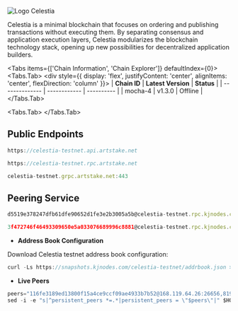 
![Logo Celestia](/assets/node/Celestia-logo-color-color.svg)

Celestia is a minimal blockchain that focuses on ordering and publishing transactions without executing them. By separating consensus and application execution layers, Celestia modularizes the blockchain technology stack, opening up new possibilities for decentralized application builders.

<Tabs items={['Chain Information', 'Chain Explorer']} defaultIndex={0}>
  <Tabs.Tab>
    <div style={{ display: 'flex', justifyContent: 'center', alignItems: 'center', flexDirection: 'column' }}>
      | **Chain ID**   | **Latest Version** | **Status**  |
      | -------------- | ------------       |  ---------- |
      | mocha-4        |        v1.3.0      |  Offline    |
    </div>
  </Tabs.Tab>

 <Tabs.Tab>
 <Cards>
  <Card title="Website" href="https://celestia.org/" />
  <Card title="Discord" href="https://discord.celestia.org/" />
  <Card title="Twitter" href="https://twitter.com/CelestiaOrg" />
  <Card title="Doc Official" href="https://twitter.com/CelestiaOrg" />
  <Card title="Explorer" href="https://test.artstake.net/celestia" />
  <Card title="Bot Proposal" href="https://test.artstake.net/celestia" />
</Cards>
  </Tabs.Tab>
</Tabs>

## Public Endpoints

```js copy filename="API endpoints"
https://celestia-testnet.api.artstake.net
```

```js copy filename="RPC endpoints"
https://celestia-testnet.rpc.artstake.net
```

```js copy filename="gRPC ssl/tls"
celestia-testnet.grpc.artstake.net:443
```

## Peering Service

```js copy filename="State-Sync"
d5519e378247dfb61dfe90652d1fe3e2b3005a5b@celestia-testnet.rpc.kjnodes.com:12056
```

```js copy filename="seed-node"
3f472746f46493309650e5a033076689996c8881@celestia-testnet.rpc.kjnodes.com:12059
```

- **Address Book Configuration**

Download  Celestia testnet address book configuration:
```js copy filename="Live addrbook"
curl -Ls https://snapshots.kjnodes.com/celestia-testnet/addrbook.json > $HOME/.celestia-app/config/addrbook.json
```

- **Live Peers**

```js copy filename="peers"
peers="116fe3189ed13800f15a4ce9ccf09ae4933b7b52@168.119.64.26:26656,8194b4f9c4d558a0a4d4242bce9274892cbfb386@20.250.38.245:26656,43e9da043318a4ea0141259c17fcb06ecff816af@141.94.73.39:43656,e726816f42831689eab9378d5d577f1d06d25716@164.152.163.148:36656,2c6b4cb9d9790a4c5d234fc5d150ffb41cdbc5db@65.21.112.220:2020,d5519e378247dfb61dfe90652d1fe3e2b3005a5b@65.109.68.190:12056,d46a5874ad57437936941a1c547800d7d5d21d38@93.115.25.18:56056,5a7566aa030f7e5e7114dc9764f944b2b1324bcd@65.109.23.114:11656,bdbb36bb9afd57400635623268e93a6ea629a3dd@141.94.138.48:26679,954b08a6a928a86f8daa28127a23d397a1c3ea2b@185.165.170.88:46656,36bcefba853da82cc0c523e7c194aafa45c0e03e@54.212.51.165:26656,65991c2231cddc0f9fb73efc36a3c1acb75b9d58@18.237.238.51:26656,6625a17beb8e41660d030b3c3abe10d5d1df02bf@5.9.10.222:26656,9b4e9d338b0412c795c41663f6cc6397d0cd7a1c@65.21.94.31:26656,9b2bfc7b3f6e310e064bde500c4f1341734b8b18@35.89.143.124:26656,e899a7b4d178b3581e90aa7c93c9105f5de274b9@63.35.146.3:26656,47751e8d6e2be2601828e9178a3f52158bf6f04f@52.12.130.18:26656,620af8640eeafeda909a1ba98fd760ab84528fb8@34.216.126.141:26656,9369d4b730e3cfe2b18d0bf12e2f73a6441c2c5a@52.14.139.29:26656,ecc42c1feee16222ce60a6267694de2186d77646@54.149.234.124:26656,7756ccdf91ebed81c3d7f4fc121aba0211b60491@5.78.46.203:26656,c387bc3418465231c9e77a3caec47d37b50aa9d9@136.243.88.91:6050,f0c7ef0af1c3557dc05509ba6dff2a22bdc705e9@65.108.238.61:13656,f9e950870eccdb40e2386896d7b6a7687a103c99@88.99.219.120:43656,85aef6d15d0197baff696b6e31c88e0f21073c59@162.55.245.144:2400,c17c0cbf05e98656fee5f60fad469fc528f6d6de@65.109.25.113:11656,5c2a752c9b1952dbed075c56c600c3a79b58c395@195.3.220.54:27206,c1adbe48a8ff3dd5bde1608d42264c82182359fe@35.240.181.64:26656,2abbf1892ce9d91acbbc55b112f3561b01fc3465@162.62.126.26:26656,6d996aeed0402ce5da57c1272eb33f7b38c183ec@43.157.38.30:26656"
sed -i -e "s|^persistent_peers *=.*|persistent_peers = \"$peers\"|" $HOME/.celestia-app/config/config.toml
```